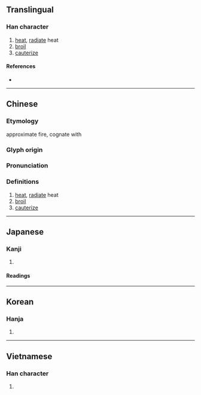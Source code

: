 {{character info}}
==Translingual==

===Han character===
{{Han char|rn=86|rad=火|as=08|sn=12|four=97880|canj=FHLO|ids=⿰火欣}}

# [[heat]], [[radiate]] heat
# [[broil]]
# [[cauterize]]

====References====
* {{Han ref|kx=0674.230|dkj=19137|dj=1086.100|hdz=32209.180|uh=712E}}

----

==Chinese==
{{zh-forms}}

===Etymology===
approximate fire, cognate with {{l|zh|近}} {{rfv-etym|zh}}

===Glyph origin===
{{Han etym}}

===Pronunciation===
{{zh-pron
|m=xìn
|c=jan3,jan1
|h=pfs=
|md=
|mn=him/hìm
|w=
|mc=y
|oc=y
|cat=v
}}

===Definitions===
{{zh-hanzi}}

# [[heat]], [[radiate]] heat
# [[broil]]
# [[cauterize]]

----

==Japanese==

===Kanji===
{{ja-kanji|rs=火08}}

# {{rfdef|ja|sort=火08}}

====Readings====
{{ja-readings|goon=[[こん]] (kon)|kanon=[[きん]] (kin)}}

----

==Korean==

===Hanja===
{{ko-hanja|hangeul=[[흔]]|eumhun=|rv=heun|mr=hŭn|y=hun}}

# {{rfdef|ko|sort=火08}}

----

==Vietnamese==

===Han character===
{{vi-readings|rs=火08|hanviet=hân |nom=}}

# {{rfdef|vi|sort=火08}}